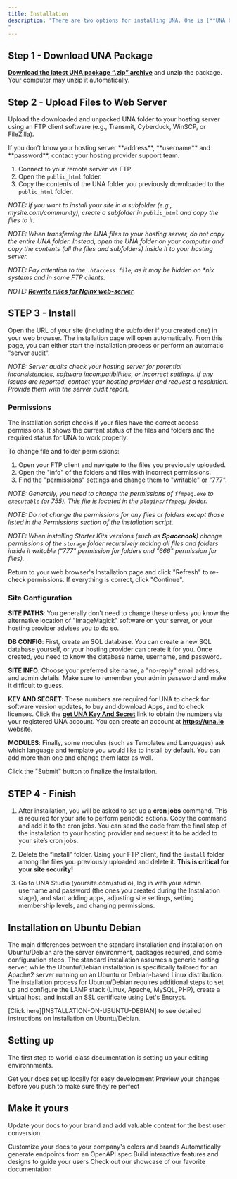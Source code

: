 ```yaml
---
title: Installation
description: "There are two options for installing UNA. One is [**UNA Cloud**](https://una.io/pro), which allows you to start UNA in a few minutes. The other is a manual installation on your own hosting by following these steps:
"
---
```




## Step 1 - Download UNA Package

[**Download the latest UNA package “.zip” archive**](https://una.io/page/download-product?id=86) and unzip the package. Your computer may unzip it automatically.

## Step 2 - Upload Files to Web Server

Upload the downloaded and unpacked UNA folder to your hosting server using an FTP client software (e.g., Transmit, Cyberduck, WinSCP, or FileZilla).

<Tip>
If you don’t know your hosting server **address**, **username** and **password**, contact your hosting provider support team.
</Tip>


1. Connect to your remote server via FTP.
2. Open the `public_html` folder.
3. Copy the contents of the UNA folder you previously downloaded to the `public_html` folder.

_NOTE: If you want to install your site in a subfolder (e.g., mysite.com/community), create a subfolder in `public_html` and copy the files to it._

_NOTE: When transferring the UNA files to your hosting server, do not copy the entire UNA folder. Instead, open the UNA folder on your computer and copy the contents (all the files and subfolders) inside it to your hosting server._

_NOTE: Pay attention to the `.htaccess file`, as it may be hidden on *nix systems and in some FTP clients._

_NOTE: [**Rewrite rules for Nginx web-server**](https://una.io/page/view-discussion?id=133)._

## STEP 3 - Install

Open the URL of your site (including the subfolder if you created one) in your web browser. The installation page will open automatically. From this page, you can either start the installation process or perform an automatic "server audit".

_NOTE: Server audits check your hosting server for potential inconsistencies, software incompatibilities, or incorrect settings. If any issues are reported, contact your hosting provider and request a resolution. Provide them with the server audit report._

### Permissions

The installation script checks if your files have the correct access permissions. It shows the current status of the files and folders and the required status for UNA to work properly.

To change file and folder permissions:

1. Open your FTP client and navigate to the files you previously uploaded.
2. Open the "info" of the folders and files with incorrect permissions.
3. Find the "permissions" settings and change them to "writable" or "777".

_NOTE: Generally, you need to change the permissions of `ffmpeg.exe` to `executable` (or 755). This file is located in the `plugins/ffmpeg/` folder._

_NOTE: Do not change the permissions for any files or folders except those listed in the Permissions section of the installation script._

_NOTE: When installing Starter Kits versions (such as **Spacenook**) change permissions of the `storage` folder recursively making all files and folders inside it writable ("777" permission for folders and "666" permission for files)._

Return to your web browser's Installation page and click "Refresh" to re-check permissions. If everything is correct, click "Continue".

### Site Configuration

**SITE PATHS**: You generally don't need to change these unless you know the alternative location of "ImageMagick" software on your server, or your hosting provider advises you to do so.

**DB CONFIG**: First, create an SQL database. You can create a new SQL database yourself, or your hosting provider can create it for you. Once created, you need to know the database name, username, and password.

**SITE INFO**: Choose your preferred site name, a "no-reply" email address, and admin details. Make sure to remember your admin password and make it difficult to guess.

**KEY AND SECRET**: These numbers are required for UNA to check for software version updates, to buy and download Apps, and to check licenses. Click the **[get UNA Key And Secret](https://una.io/page/kands-manage)** link to obtain the numbers via your registered UNA account. You can create an account at **https://una.io** website.

**MODULES**: Finally, some modules (such as Templates and Languages) ask which language and template you would like to install by default. You can add more than one and change them later as well.

Click the "Submit" button to finalize the installation.

## STEP 4 - Finish

1. After installation, you will be asked to set up a **cron jobs** command. This is required for your site to perform periodic actions. Copy the command and add it to the cron jobs. You can send the code from the final step of the installation to your hosting provider and request it to be added to your site’s cron jobs.

2. Delete the “install” folder. Using your FTP client, find the `install` folder among the files you previously uploaded and delete it. **This is critical for your site security!**

3. Go to UNA Studio (yoursite.com/studio), log in with your admin username and password (the ones you created during the Installation stage), and start adding apps, adjusting site settings, setting membership levels, and changing permissions.


## Installation on Ubuntu Debian

The main differences between the standard installation and installation on Ubuntu/Debian are the server environment, packages required, and some configuration steps. The standard installation assumes a generic hosting server, while the Ubuntu/Debian installation is specifically tailored for an Apache2 server running on an Ubuntu or Debian-based Linux distribution. The installation process for Ubuntu/Debian requires additional steps to set up and configure the LAMP stack (Linux, Apache, MySQL, PHP), create a virtual host, and install an SSL certificate using Let's Encrypt.

[Click here][INSTALLATION-ON-UBUNTU-DEBIAN] to see detailed instructions on installation on Ubuntu/Debian.


## Setting up

The first step to world-class documentation is setting up your editing environnments.

<CardGroup cols={2}>
  <Card
    title="Edit Your Docs"
    icon="pen-to-square"
    href="https://mintlify.com/docs/quickstart"
  >
    Get your docs set up locally for easy development
  </Card>
  <Card
    title="Preview Changes"
    icon="image"
    href="https://mintlify.com/docs/development"
  >
    Preview your changes before you push to make sure they're perfect
  </Card>
</CardGroup>

## Make it yours

Update your docs to your brand and add valuable content for the best user conversion.

<CardGroup cols={2}>
  <Card
    title="Customize Style"
    icon="palette"
    href="https://mintlify.com/docs/settings/global"
  >
    Customize your docs to your company's colors and brands
  </Card>
  <Card
    title="Reference APIs"
    icon="code"
    href="https://mintlify.com/docs/api-playground/openapi"
  >
    Automatically generate endpoints from an OpenAPI spec
  </Card>
  <Card
    title="Add Components"
    icon="screwdriver-wrench"
    href="https://mintlify.com/docs/components/accordion"
  >
    Build interactive features and designs to guide your users
  </Card>
  <Card
    title="Get Inspiration"
    icon="stars"
    href="https://mintlify.com/showcase"
  >
    Check out our showcase of our favorite documentation
  </Card>
</CardGroup>
